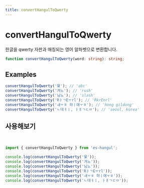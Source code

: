 ```yaml
---
title: convertHangulToQwerty
---
```



# convertHangulToQwerty

한글을 qwerty 자판과 매칭되는 영어 알파벳으로 변환합니다.

```typescript
function convertHangulToQwerty(word: string): string;
```

## Examples

```typescript
convertHangulToQwerty('뮻'); // 'abc'
convertHangulToQwerty('겨노'); // 'rush'
convertHangulToQwerty('님노'); // 'slash'
convertHangulToQwerty('RㅏㄱEㅜrl'); // 'RkrEnrl'
convertHangulToQwerty('ㅙㅜㅎ 햐ㅣ애ㅜㅎ'); // 'hong gildong'
convertHangulToQwerty('ㄴ대ㅕㅣ, ㅏㅐㄱㄷㅁ'); // 'seoul, korea'
```

## 사용해보기

<br />

<Sandpack>

```ts index.ts
import { convertHangulToQwerty } from 'es-hangul';

console.log(convertHangulToQwerty('뮻'));
console.log(convertHangulToQwerty('겨노'));
console.log(convertHangulToQwerty('님노'));
console.log(convertHangulToQwerty('RㅏㄱEㅜrl'));
console.log(convertHangulToQwerty('ㅙㅜㅎ 햐ㅣ애ㅜㅎ'));
console.log(convertHangulToQwerty('ㄴ대ㅕㅣ, ㅏㅐㄱㄷㅁ'));
```

</Sandpack>
